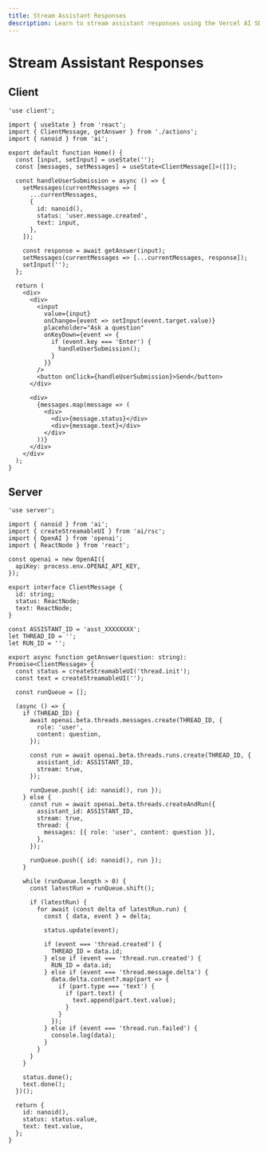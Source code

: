 ```yaml
---
title: Stream Assistant Responses
description: Learn to stream assistant responses using the Vercel AI SDK in your Next.js application
---
```


# Stream Assistant Responses

## Client

```tsx filename='app/page.tsx'
'use client';

import { useState } from 'react';
import { ClientMessage, getAnswer } from './actions';
import { nanoid } from 'ai';

export default function Home() {
  const [input, setInput] = useState('');
  const [messages, setMessages] = useState<ClientMessage[]>([]);

  const handleUserSubmission = async () => {
    setMessages(currentMessages => [
      ...currentMessages,
      {
        id: nanoid(),
        status: 'user.message.created',
        text: input,
      },
    ]);

    const response = await getAnswer(input);
    setMessages(currentMessages => [...currentMessages, response]);
    setInput('');
  };

  return (
    <div>
      <div>
        <input
          value={input}
          onChange={event => setInput(event.target.value)}
          placeholder="Ask a question"
          onKeyDown={event => {
            if (event.key === 'Enter') {
              handleUserSubmission();
            }
          }}
        />
        <button onClick={handleUserSubmission}>Send</button>
      </div>

      <div>
        {messages.map(message => (
          <div>
            <div>{message.status}</div>
            <div>{message.text}</div>
          </div>
        ))}
      </div>
    </div>
  );
}
```

## Server

```tsx filename='app/actions.ts'
'use server';

import { nanoid } from 'ai';
import { createStreamableUI } from 'ai/rsc';
import { OpenAI } from 'openai';
import { ReactNode } from 'react';

const openai = new OpenAI({
  apiKey: process.env.OPENAI_API_KEY,
});

export interface ClientMessage {
  id: string;
  status: ReactNode;
  text: ReactNode;
}

const ASSISTANT_ID = 'asst_XXXXXXXX';
let THREAD_ID = '';
let RUN_ID = '';

export async function getAnswer(question: string): Promise<ClientMessage> {
  const status = createStreamableUI('thread.init');
  const text = createStreamableUI('');

  const runQueue = [];

  (async () => {
    if (THREAD_ID) {
      await openai.beta.threads.messages.create(THREAD_ID, {
        role: 'user',
        content: question,
      });

      const run = await openai.beta.threads.runs.create(THREAD_ID, {
        assistant_id: ASSISTANT_ID,
        stream: true,
      });

      runQueue.push({ id: nanoid(), run });
    } else {
      const run = await openai.beta.threads.createAndRun({
        assistant_id: ASSISTANT_ID,
        stream: true,
        thread: {
          messages: [{ role: 'user', content: question }],
        },
      });

      runQueue.push({ id: nanoid(), run });
    }

    while (runQueue.length > 0) {
      const latestRun = runQueue.shift();

      if (latestRun) {
        for await (const delta of latestRun.run) {
          const { data, event } = delta;

          status.update(event);

          if (event === 'thread.created') {
            THREAD_ID = data.id;
          } else if (event === 'thread.run.created') {
            RUN_ID = data.id;
          } else if (event === 'thread.message.delta') {
            data.delta.content?.map(part => {
              if (part.type === 'text') {
                if (part.text) {
                  text.append(part.text.value);
                }
              }
            });
          } else if (event === 'thread.run.failed') {
            console.log(data);
          }
        }
      }
    }

    status.done();
    text.done();
  })();

  return {
    id: nanoid(),
    status: status.value,
    text: text.value,
  };
}
```
